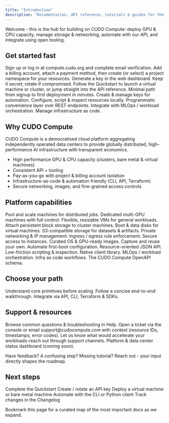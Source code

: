 ```yaml
---
title: "Introduction"
description: "Documentation, API reference, tutorials & guides for the CUDO Compute platform."
---
```

<Note type="success">Welcome - this is the hub for building on CUDO Compute: deploy GPU & CPU capacity, manage storage & networking, automate with our API, and integrate using open tooling.</Note>

## Get started fast

<Steps>
  <Step title="Create an account" icon="user-plus">Sign up or log in at <Link href="https://compute.cudo.org" target="_blank">compute.cudo.org</Link> and complete email verification.</Step>
  <Step title="Create billing + project" icon="credit-card">Add a billing account, attach a payment method, then create (or select) a project namespace for your resources.</Step>
  <Step title="Get an API key" icon="key">Generate a key in the web dashboard. Keep it secret; rotate if compromised.</Step>
  <Step title="Deploy your first resource" icon="rocket">Follow the <Link href="/mdocs/quickstart">Quickstart</Link> to launch a virtual machine or cluster, or jump straight into the <Link href="/mdocs/api-reference/introduction">API reference</Link>.</Step>
</Steps>

<CardGroup cols={3}>
  <Card title="Quickstart" icon="rocket" href="/mdocs/quickstart">Minimal path from signup to first deployment in minutes.</Card>
  <Card title="API Keys" icon="key" href="/mdocs/api-reference/authentication">Create & manage keys for automation.</Card>
  <Card title="CLI (cudoctl)" icon="terminal" href="/mdocs/tools/cli">Configure, script & inspect resources locally.</Card>
  <Card title="Python Client" icon="python" href="/mdocs/tools/python-client">Programmatic convenience layer over REST endpoints.</Card>
  <Card title="dstack" icon="box" href="/mdocs/tools/dstack">Integrate with MLOps / workload orchestration.</Card>
  <Card title="Terraform" icon="/mdocs/images/terraform.svg" color="transparent" href="https://registry.terraform.io/providers/CudoVentures/cudo/latest/docs" target="_blank">Manage infrastructure as code.</Card>
</CardGroup>

## Why CUDO Compute

CUDO Compute is a democratised cloud platform aggregating independently operated data centers to provide globally distributed, high-performance AI infrastructure with transparent economics.

- High performance GPU & CPU capacity (clusters, bare metal & virtual machines)
- Consistent API + tooling
- Pay-as-you-go with project & billing account isolation
- Infrastructure-as-code & automation friendly (CLI, API, Terraform)
- Secure networking, images, and fine-grained access controls

## Platform capabilities

<Tabs>
  <Tab title="Compute" icon="microchip">
    <CardGroup cols={3}>
      <Card title="Clusters" icon="cloud" href="/mdocs/guides/clusters/">Pool and scale machines for distributed jobs.</Card>
      <Card title="Bare Metal" icon="server" href="/mdocs/guides/bare-metal/">Dedicated multi-GPU machines with full control.</Card>
      <Card title="Virtual Machines" icon="computer" href="/mdocs/guides/virtual-machines/">Flexible, resizable VMs for general workloads.</Card>
    </CardGroup>
  </Tab>
  <Tab title="Storage" icon="database">
    <CardGroup cols={3}>
      <Card title="Volumes" icon="hard-drive" href="/mdocs/guides/volumes/">Attach persistent block storage to cluster machines.</Card>
      <Card title="Disks" icon="hard-drive" href="/mdocs/guides/disks/">Boot & data disks for virtual machines.</Card>
      <Card title="Object Storage" icon="bucket" href="/mdocs/guides/object-storage/">S3-compatible storage for datasets & artifacts.</Card>
    </CardGroup>
  </Tab>
  <Tab title="Networking & Security" icon="globe">
    <CardGroup cols={3}>
      <Card title="Networks" icon="globe" href="/mdocs/guides/networks/">Private networking & IP management.</Card>
      <Card title="Security Groups" icon="shield" href="/mdocs/guides/security-groups/">Ingress / egress rule enforcement.</Card>
      <Card title="SSH Keys" icon="key" href="/mdocs/guides/virtual-machines/create-a-virtual-machine#ssh-keys">Secure access to instances.</Card>
    </CardGroup>
  </Tab>
  <Tab title="Images & OS" icon="image">
    <CardGroup cols={3}>
      <Card title="Public Images" icon="compact-disc" href="/mdocs/guides/images/">Curated OS & GPU-ready images.</Card>
      <Card title="Private Images" icon="compact-disc" href="/mdocs/guides/images/create-an-image">Capture and reuse your own.</Card>
      <Card title="Cloud-init" icon="cog" href="/mdocs/guides/virtual-machines/create-a-virtual-machine#startup-script">Automate first-boot configuration.</Card>
    </CardGroup>
  </Tab>
  <Tab title="Automation & Tooling" icon="code">
    <CardGroup cols={3}>
      <Card title="REST API" icon="code" href="/mdocs/api-reference/introduction">Resource-oriented JSON API.</Card>
      <Card title="CLI" icon="terminal" href="/mdocs/tools/cli">Low-friction scripting & inspection.</Card>
      <Card title="Python" icon="python" href="/mdocs/tools/python-client">Native client library.</Card>
      <Card title="dstack" icon="box" href="/mdocs/tools/dstack">MLOps / workload orchestration.</Card>
      <Card title="Terraform" icon="/mdocs/images/terraform.svg" color="transparent"  href="https://registry.terraform.io/providers/CudoVentures/cudo/latest/docs" target="_blank">Infra as code workflows.</Card>
      <Card title="OpenAPI" icon="file" href="/mdocs/api-reference/introduction#openapi-specification">The CUDO Compute OpenAPI schema.</Card>
    </CardGroup>
  </Tab>
</Tabs>

## Choose your path

<CardGroup cols={3}>
  <Card title="Learn the concepts" icon="book" href="/mdocs/api-reference/introduction#key-concepts">Understand core primitives before scaling.</Card>
  <Card title="Deploy quickly" icon="rocket" href="/mdocs/quickstart">Follow a concise end-to-end walkthrough.</Card>
  <Card title="Automate" icon="code" href="/mdocs/api-reference/introduction">Integrate via API, CLI, Terraform & SDKs.</Card>
</CardGroup>

## Support & resources

<AccordionGroup>
  <Accordion title="Help center" icon="life-ring">Browse common questions & troubleshooting in <Link href="/mdocs/help/">Help</Link>.</Accordion>
  <Accordion title="Report an issue" icon="warning">Open a ticket via the console or email support@cudocompute.com with context (resource IDs, timestamps, error codes).</Accordion>
  <Accordion title="Request features" icon="sparkles">Let us know what would accelerate your workloads-reach out through support channels.</Accordion>
  <Accordion title="Status & availability" icon="cloud">Platform & data center status dashboard (coming soon).</Accordion>
</AccordionGroup>

<Note type="info">Have feedback? A confusing step? Missing tutorial? Reach out - your input directly shapes the roadmap.</Note>

## Next steps

<Checklist>
  <CheckItem>Complete the <Link href="/mdocs/quickstart">Quickstart</Link></CheckItem>
  <CheckItem>Create / rotate an <Link href="/mdocs/api-reference/authentication">API key</Link></CheckItem>
  <CheckItem>Deploy a <Link href="/mdocs/guides/virtual-machines/create-a-virtual-machine">virtual machine</Link> or <Link href="/mdocs/guides/bare-metal/create-a-bare-metal-machine">bare metal machine</Link></CheckItem>
  <CheckItem>Automate with the <Link href="/mdocs/tools/cli">CLI</Link> or <Link href="/mdocs/tools/python-client">Python client</Link></CheckItem>
  <CheckItem>Track changes in the <Link href="/mdocs/api-reference/changelog">Changelog</Link></CheckItem>
</Checklist>

<Tip>Bookmark this page for a curated map of the most important docs as we expand.</Tip>
